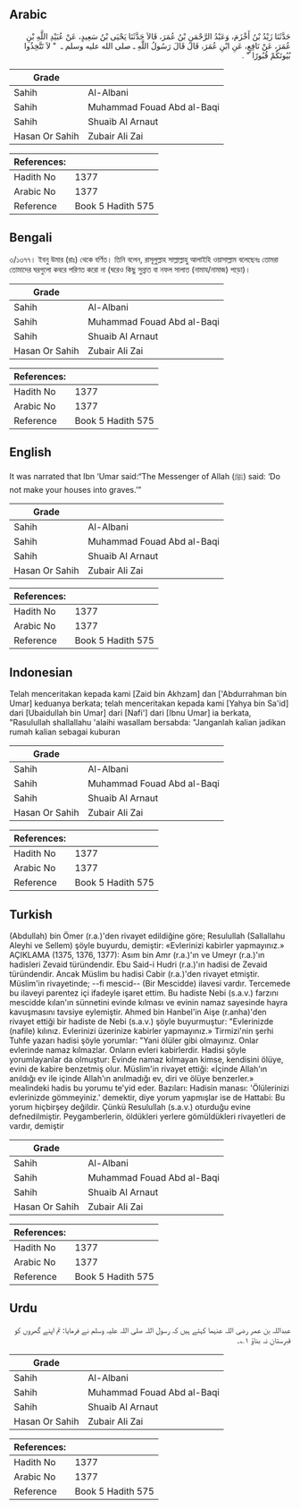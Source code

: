 ## Arabic


<div dir="rtl" lang="ar" style={{fontSize:'larger',backgroundColor:'#f8f9fa',padding:20}}>
حَدَّثَنَا زَيْدُ بْنُ أَخْزَمَ، وَعَبْدُ الرَّحْمَنِ بْنُ عُمَرَ، قَالاَ حَدَّثَنَا يَحْيَى بْنُ سَعِيدٍ، عَنْ عُبَيْدِ اللَّهِ بْنِ عُمَرَ، عَنْ نَافِعٍ، عَنِ ابْنِ عُمَرَ، قَالَ قَالَ رَسُولُ اللَّهِ ـ صلى الله عليه وسلم ـ ‏ "‏ لاَ تَتَّخِذُوا بُيُوتَكُمْ قُبُورًا ‏"‏ ‏.‏
</div>
<div style={{backgroundColor:'#f8f9fa',padding:20, marginBottom: 10}}><table> <thead> <tr> <th>Grade</th> <th></th> </tr> </thead> <tbody> <tr><td>Sahih</td><td>Al-Albani</td></tr><tr><td>Sahih</td><td>Muhammad Fouad Abd al-Baqi</td></tr><tr><td>Sahih</td><td>Shuaib Al Arnaut</td></tr><tr><td>Hasan Or Sahih</td><td>Zubair Ali Zai</td></tr></tbody></table><table> <thead> <tr> <th>References:</th> <th></th> </tr> </thead> <tbody><tr><td>Hadith No</td><td>1377</td></tr><tr><td>Arabic No</td><td>1377</td></tr><tr><td>Reference</td><td>Book 5 Hadith 575</td></tr></tbody></table></div>

## Bengali


<div dir="ltr" lang="bn" style={{fontSize:'larger',backgroundColor:'#f8f9fa',padding:20}}>
৩/১৩৭৭। ইবনু উমার (রাঃ) থেকে বর্ণিত। তিনি বলেন, রাসূলুল্লাহ সাল্লাল্লাহু আলাইহি ওয়াসাল্লাম বলেছেনঃ তোমরা তোমাদের ঘরগুলো কবরে পরিণত করো না (ঘরেও কিছু সুন্নাত বা নফল সালাত (নামায/নামাজ) পড়ো)।
</div>
<div style={{backgroundColor:'#f8f9fa',padding:20, marginBottom: 10}}><table> <thead> <tr> <th>Grade</th> <th></th> </tr> </thead> <tbody> <tr><td>Sahih</td><td>Al-Albani</td></tr><tr><td>Sahih</td><td>Muhammad Fouad Abd al-Baqi</td></tr><tr><td>Sahih</td><td>Shuaib Al Arnaut</td></tr><tr><td>Hasan Or Sahih</td><td>Zubair Ali Zai</td></tr></tbody></table><table> <thead> <tr> <th>References:</th> <th></th> </tr> </thead> <tbody><tr><td>Hadith No</td><td>1377</td></tr><tr><td>Arabic No</td><td>1377</td></tr><tr><td>Reference</td><td>Book 5 Hadith 575</td></tr></tbody></table></div>

## English


<div dir="ltr" lang="en" style={{fontSize:'larger',backgroundColor:'#f8f9fa',padding:20}}>
It was narrated that Ibn ‘Umar said:“The Messenger of Allah (ﷺ) said: ‘Do not make your houses into graves.’”
</div>
<div style={{backgroundColor:'#f8f9fa',padding:20, marginBottom: 10}}><table> <thead> <tr> <th>Grade</th> <th></th> </tr> </thead> <tbody> <tr><td>Sahih</td><td>Al-Albani</td></tr><tr><td>Sahih</td><td>Muhammad Fouad Abd al-Baqi</td></tr><tr><td>Sahih</td><td>Shuaib Al Arnaut</td></tr><tr><td>Hasan Or Sahih</td><td>Zubair Ali Zai</td></tr></tbody></table><table> <thead> <tr> <th>References:</th> <th></th> </tr> </thead> <tbody><tr><td>Hadith No</td><td>1377</td></tr><tr><td>Arabic No</td><td>1377</td></tr><tr><td>Reference</td><td>Book 5 Hadith 575</td></tr></tbody></table></div>

## Indonesian


<div dir="ltr" lang="id" style={{fontSize:'larger',backgroundColor:'#f8f9fa',padding:20}}>
Telah menceritakan kepada kami [Zaid bin Akhzam] dan ['Abdurrahman bin Umar] keduanya berkata; telah menceritakan kepada kami [Yahya bin Sa'id] dari [Ubaidullah bin Umar] dari [Nafi'] dari [Ibnu Umar] ia berkata, "Rasulullah shallallahu 'alaihi wasallam bersabda: "Janganlah kalian jadikan rumah kalian sebagai kuburan
</div>
<div style={{backgroundColor:'#f8f9fa',padding:20, marginBottom: 10}}><table> <thead> <tr> <th>Grade</th> <th></th> </tr> </thead> <tbody> <tr><td>Sahih</td><td>Al-Albani</td></tr><tr><td>Sahih</td><td>Muhammad Fouad Abd al-Baqi</td></tr><tr><td>Sahih</td><td>Shuaib Al Arnaut</td></tr><tr><td>Hasan Or Sahih</td><td>Zubair Ali Zai</td></tr></tbody></table><table> <thead> <tr> <th>References:</th> <th></th> </tr> </thead> <tbody><tr><td>Hadith No</td><td>1377</td></tr><tr><td>Arabic No</td><td>1377</td></tr><tr><td>Reference</td><td>Book 5 Hadith 575</td></tr></tbody></table></div>

## Turkish


<div dir="ltr" lang="tr" style={{fontSize:'larger',backgroundColor:'#f8f9fa',padding:20}}>
(Abdullah) bin Ömer (r.a.)'den rivayet edildiğine göre; Resulullah (Sallallahu Aleyhi ve Sellem) şöyle buyurdu, demiştir: «Evlerinizi kabirler yapmayınız.» AÇIKLAMA (1375, 1376, 1377): Asım bin Amr (r.a.)'ın ve Umeyr (r.a.)'ın hadisleri Zevaid türündendir. Ebu Said-i Hudri (r.a.)'ın hadisi de Zevaid türündendir. Ancak Müslim bu hadisi Cabir (r.a.)'den rivayet etmiştir. Müslim'in rivayetinde; --fi mescid-- (Bir Mescidde) ilavesi vardır. Tercemede bu ilaveyi parentez içi ifadeyle işaret ettim. Bu hadiste Nebi (s.a.v.) farzını mescidde kılan'ın sünnetini evinde kılması ve evinin namaz sayesinde hayra kavuşmasını tavsiye eylemiştir. Ahmed bin Hanbel'in Aişe (r.anha)'den rivayet ettiği bir hadiste de Nebi (s.a.v.) şöyle buyurmuştur: "Evlerinizde (nafile) kılınız. Evlerinizi üzerinize kabirler yapmayınız.» Tirmizi'nin şerhi Tuhfe yazarı hadisi şöyle yorumlar: "Yani ölüler gibi olmayınız. Onlar evlerinde namaz kılmazlar. Onların evleri kabirlerdir. Hadisi şöyle yorumlayanlar da olmuştur: Evinde namaz kılmayan kimse, kendisini ölüye, evini de kabire benzetmiş olur. Müslim'in rivayet ettiği: «İçinde Allah'ın anıldığı ev ile içinde Allah'ın anılmadığı ev, diri ve ölüye benzerler.» mealindeki hadis bu yorumu te'yid eder. Bazıları: Hadisin manası: 'Ölülerinizi evlerinizde gömmeyiniz.' demektir, diye yorum yapmışlar ise de Hattabi: Bu yorum hiçbirşey değildir. Çünkü Resulullah (s.a.v.) oturduğu evine defnedilmiştir. Peygamberlerin, öldükleri yerlere gömüldükleri rivayetleri de vardır, demiştir
</div>
<div style={{backgroundColor:'#f8f9fa',padding:20, marginBottom: 10}}><table> <thead> <tr> <th>Grade</th> <th></th> </tr> </thead> <tbody> <tr><td>Sahih</td><td>Al-Albani</td></tr><tr><td>Sahih</td><td>Muhammad Fouad Abd al-Baqi</td></tr><tr><td>Sahih</td><td>Shuaib Al Arnaut</td></tr><tr><td>Hasan Or Sahih</td><td>Zubair Ali Zai</td></tr></tbody></table><table> <thead> <tr> <th>References:</th> <th></th> </tr> </thead> <tbody><tr><td>Hadith No</td><td>1377</td></tr><tr><td>Arabic No</td><td>1377</td></tr><tr><td>Reference</td><td>Book 5 Hadith 575</td></tr></tbody></table></div>

## Urdu


<div dir="rtl" lang="ur" style={{fontSize:'larger',backgroundColor:'#f8f9fa',padding:20}}>
عبداللہ بن عمر رضی اللہ عنہما کہتے ہیں کہ رسول اللہ صلی اللہ علیہ وسلم نے فرمایا: تم اپنے گھروں کو قبرستان نہ بناؤ ۱؎۔
</div>
<div style={{backgroundColor:'#f8f9fa',padding:20, marginBottom: 10}}><table> <thead> <tr> <th>Grade</th> <th></th> </tr> </thead> <tbody> <tr><td>Sahih</td><td>Al-Albani</td></tr><tr><td>Sahih</td><td>Muhammad Fouad Abd al-Baqi</td></tr><tr><td>Sahih</td><td>Shuaib Al Arnaut</td></tr><tr><td>Hasan Or Sahih</td><td>Zubair Ali Zai</td></tr></tbody></table><table> <thead> <tr> <th>References:</th> <th></th> </tr> </thead> <tbody><tr><td>Hadith No</td><td>1377</td></tr><tr><td>Arabic No</td><td>1377</td></tr><tr><td>Reference</td><td>Book 5 Hadith 575</td></tr></tbody></table></div>